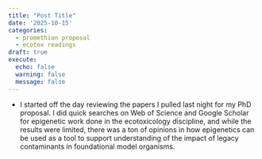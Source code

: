 ```yaml
---
title: "Post Title"
date: '2025-10-15'
categories:
  - promethion proposal
  - ecotox readings
draft: true
execute:
  echo: false
  warning: false
  message: false
---
```


- I started off the day reviewing the papers I pulled last night for my PhD proposal. I did quick searches on Web of Science and Google Scholar for epigenetic work done in the ecotoxicology discipline, and while the results were limited, there was a ton of opinions in how epigenetics can be used as a tool to support understanding of the impact of legacy contaminants in foundational model organisms.

